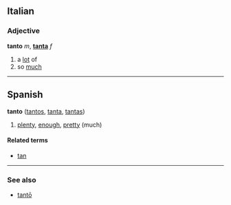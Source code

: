 ==Italian==
===Adjective===
'''tanto''' ''m'', '''[[tanta]]''' ''f''

# a [[lot]] of
# so [[much]]

----

==Spanish==
<!-- adv or adj? -->
'''tanto''' ([[tantos]], [[tanta]], [[tantas]])

# [[plenty]], [[enough]], [[pretty]] (much)

====Related terms====
*[[tan]]<!-- or is this just a contextual variant like santo/san? -->

----

===See also===
*[[tantō]]